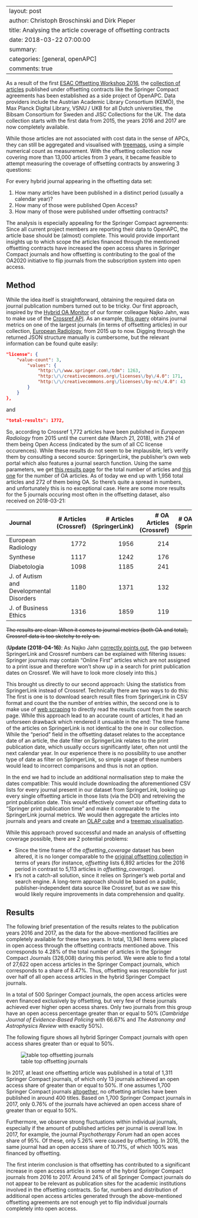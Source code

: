 ﻿---
layout:     post
author:     Christoph Broschinski and Dirk Pieper
title:      Analysing the article coverage of offsetting contracts
date:       2018-03-22 07:00:00
summary:    
categories: [general, openAPC]
comments: true
---

As a result of the first [ESAC Offsetting Workshop 2016](http://esac-initiative.org/activities/offsetting-workshop-2016/), the [collection of articles](https://github.com/OpenAPC/openapc-de/tree/master/data/offsetting) published under offsetting contracts like the Springer Compact agreements has been established as a side project of OpenAPC. Data providers include the Austrian Academic Library Consortium (KEMÖ), the Max Planck Digital Library, VSNU / UKB for all Dutch universities, the Bibsam Consortium for Sweden and JISC Collections for the UK. The data collection starts with the first data from 2015, the years 2016 and 2017 are now completely available.

While those articles are not associated with cost data in the sense of APCs, they can still be aggregated and visualised with [treemaps](https://treemaps.intact-project.org/apcdata/offsetting/), using a simple numerical count as measurement. With the offsetting collection now covering more than 13,000 articles from 3 years, it became feasible to attempt measuring the coverage of offsetting contracts by answering 3 questions:

For every hybrid journal appearing in the offsetting data set:

1. How many articles have been published in a distinct period (usually a calendar year)?
2. How many of those were published Open Access?
3. How many of those were published under offsetting contracts?

The analysis is especially appealing for the Springer Compact agreements: Since all current project members are reporting their data to OpenAPC, the article base should be (almost) complete.
This would provide important insights up to which scope the articles financed through the mentioned offsetting contracts have increased the open access shares in Springer Compact journals and how offsetting is contributing to the goal of the OA2020 initiative to flip journals from the subscription system into open access.


## Method

While the idea itself is straightforward, obtaining the required data on journal publication numbers turned out to be tricky. Our first approach, inspired by the [Hybrid OA Monitor](https://najkoja.shinyapps.io/hybridoa/) of our former colleague Najko Jahn, was to make use of the [Crossref API](https://github.com/CrossRef/rest-api-doc). As an example, [this query](https://api.crossref.org/works?filter=issn:0938-7994,from-pub-date:2015-01-01,type:journal-article&facet=license:*) obtains journal metrics on one of the largest journals (in terms of offsetting articles) in our collection, [European Radiology](https://link.springer.com/journal/330), from 2015 up to now. Digging through the returned JSON structure manually is cumbersome, but the relevant information can be found quite easily:

```json
"license": {
    "value-count": 3,
        "values": {
            "http:\/\/www.springer.com\/tdm": 1263,
            "http:\/\/creativecommons.org\/licenses\/by\/4.0": 171,
            "http:\/\/creativecommons.org\/licenses\/by-nc\/4.0": 43
        }
    }
},
```

and

```json
"total-results": 1772,
```

So, according to Crossref 1,772 articles have been published in *European Radiology* from 2015 until the current date (March 21, 2018), with 214 of them being Open Access (indicated by the sum of all CC license occurences). While these results do not seem to be implausible, let's verify them by consulting a second source: SpringerLink, the publisher's own web portal which also features a journal search function. Using the same parameters, we get [this results page](https://link.springer.com/search?date-facet-mode=between&facet-journal-id=330&facet-end-year=2018&query=&facet-start-year=2015) for the total number of articles and [this one](https://link.springer.com/search?facet-journal-id=330&package=openaccessarticles&search-within=Journal&query=&date-facet-mode=between&facet-start-year=2015&facet-end-year=2018) for the number of OA articles. As of today we end up with 1,956 total articles and 272 of them being OA. So there's quite a spread in numbers, and unfortunately this is no exceptional case. Here are some more results for the 5 journals occuring most often in the offsetting dataset, also received on 2018-03-21:

| Journal                                   | # Articles (Crossref)| # Articles (SpringerLink)| # OA Articles (Crossref) | # OA Articles (SpringerLink) |
|:------------------------------------------|---------------------:|-------------------------:|-------------------------:|-----------------------------:|
| European Radiology                        |             1772     |           1956           |           214            |       272                    |
| Synthese                                  |             1117     |           1242           |           176            |       187                    |
| Diabetologia                              |             1098     |           1185           |           241            |       321                    |      
| J. of Autism and Developmental Disorders  |             1180     |           1371           |           132            |       174                    | 
| J. of Business Ethics                     |             1316     |           1859           |           119            |       142                    |


~~The results are clear: When it comes to journal metrics (both OA and total), Crossref data is too sketchy to rely on.~~

(**Update (2018-04-16)**: As Najko Jahn [correctly points out](https://subugoe.github.io/hybrid_oa_dashboard/intact_comments/cr_springer.html), the gap between SpringerLink and Crossref numbers can be explained with filtering issues: Springer journals may contain "Online First" articles which are not assigned to a print issue and therefore won't show up in a search for print publication dates on Crossref. We will have to look more closely into this.)

This brought us directly to our second approach: Using the statistics from SpringerLink instead of Crossref. Technically there are two ways to do this: The first is one is to download search result files from SpringerLink in CSV format and count the the number of entries within, the second one is to make use of [web scraping](https://en.wikipedia.org/wiki/Web_scraping) to directly read the results count from the search page. While this approach lead to an accurate count of articles, it had an unforseen drawback which rendered it unsuable in the end: The time frame of the articles on SpringerLink is not identical to the one in our collection. While the "period" field in the offsetting dataset relates to the acceptance date of an article, the date filter on SpringerLink relates to the print publication date, which usually occurs significantly later, often not until the next calendar year. In our experience there is no possibility to use another type of date as filter on SpringerLink, so simple usage of these numbers would lead to incorrect comparisons and thus is not an option.

In the end we had to include an additional normalisation step to make the dates compatible: This would include downloading the aforementioned CSV lists for every journal present in our dataset from SpringerLink, looking up every single offsetting article in those lists (via the DOI) and retreiving the print publication date. This would effectively convert our offsetting data to "Springer print publication time" and make it comparable to the SpringerLink journal metrics. We would then aggregate the articles into journals and years and create an [OLAP cube](https://olap.intact-project.org/cube/offsetting_coverage/aggregate) and a [treemap visualisation](https://treemaps.intact-project.org/apcdata/offsetting-coverage/#publisher/Springer%20Nature/). 

While this approach proved successful and made an analysis of offsetting coverage possible, there are 2 potential problems:

- Since the time frame of the *offsetting_coverage* dataset has been altered, it is no longer comparable to the [original offsetting collection](https://treemaps.intact-project.org/apcdata/offsetting/) in terms of years (for instance, *offsetting* lists 6,892 articles for the 2016 period in contrast to 5,113 articles in *offsetting_coverage*).
- It's not a catch-all solution, since it relies on Springer's web portal and search engine. A long-term approach should be based on a public, publisher-independent data source like Crossref, but as we saw this would likely require improvements in data comprehension and quality.

## Results

The following brief presentation of the results relates to the publication years 2016 and 2017, as the data for the above-mentioned facilities are completely available for these two years. In total, 13,941 items were placed in open access through the offsetting contracts mentioned above. This corresponds to 4.28% of the total number of articles in the Springer Compact Journals (326,008) during this period. We were able to find a total of 27,622 open access articles in the Springer Compact journals, which corresponds to a share of 8.47%. Thus, offsetting was responsible for just over half of all open access articles in the hybrid Springer Compact journals.

In a total of 500 Springer Compact journals, the open access articles were even financed exclusively by offsetting, but very few of these journals achieved ever higher open access shares. Only two journals from this group have an open access percentage greater than or equal to 50% (*Cambridge Journal of Evidence-Based Policing* with 66.67% and *The Astronomy and Astrophysics Review* with exactly 50%).

The following figure shows all hybrid Springer Compact journals with open access shares greater than or equal to 50%.

![table top offsetting journals](/figure/top_oa_journals_springer_compact.png) 

In 2017, at least one offsetting article was published in a total of 1,311 Springer Compact journals, of which only 13 journals achieved an open access share of greater than or equal to 50%. If one assumes 1,700 Springer Compact journals [altogether](https://www.springer.com/en/open-access/springer-open-choice/springer-compact), no offsetting articles have been published in around 400 titles. Based on 1,700 Springer Compact journals in 2017, only 0.76% of the journals have achieved an open access share of greater than or equal to 50%.

Furthermore, we observe strong fluctuations within individual journals, especially if the amount of published articles per journal is overall low. In 2017, for example, the journal *Psychotherapy Forum* had an open acces share of 95%. Of these, only 5.26% were caused by offsetting. In 2016, the same journal had an open access share of 10.71%, of which 100% was financed by offsetting.

The first interim conclusion is that offsetting has contributed to a significant increase in open access articles in some of the hybrid Springer Compact journals from 2016 to 2017. Around 24% of all Springer Compact journals do not appear to be relevant as publication sites for the academic institutions involved in the offsetting contracts. So far, numbers and distribution of additional open access articles generated through the above-mentioned offsetting agreements are not enough yet to flip individual journals completely into open access.
